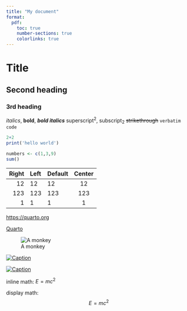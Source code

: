 ```yaml
---
title: "My document"
format:
  pdf:
    toc: true
    number-sections: true
    colorlinks: true
---
```

# Title
## Second heading
### 3rd heading
*italics*, **bold**, ***bold italics***
superscript^2^, subscript~2~
~~strikethrough~~
`verbatim code`

```r
2+2
print('hello world')

numbers <- c(1,3,9)
sum()
```


| Right | Left | Default | Center |
|------:|:-----|---------|:------:|
|   12  |  12  |    12   |    12  |
|  123  |  123 |   123   |   123  |
|    1  |    1 |     1   |     1  |

<https://quarto.org>

[Quarto](https://quarto.org)

![A monkey](monkey.png)

[![Caption](monkey.png)](https://quarto.org)

[![Caption](monkey.png)](https://quarto.org "A monkey")

inline math: $E=mc^{2}$

display math: $$E=mc^{2}$$
